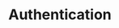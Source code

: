 ---
title: 'Authentication'
openapi: 'POST /token'
description: "This endpoint allows B2B clients to retrieve all the evaluation report or for a specific set of handwritten notes. Clients can provide parameters such as student name, class, subject, and date of evaluation to filter the results."
---